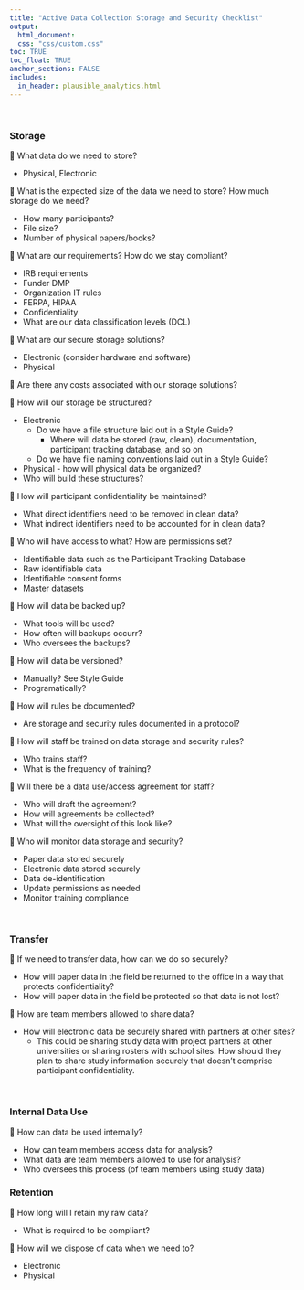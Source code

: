 ```yaml
---
title: "Active Data Collection Storage and Security Checklist"
output: 
  html_document:
  css: "css/custom.css"
toc: TRUE
toc_float: TRUE
anchor_sections: FALSE
includes:
  in_header: plausible_analytics.html
---
```


<br>

### Storage

🔲 What data do we need to store?

  - Physical, Electronic
  
🔲 What is the expected size of the data we need to store? How much storage do we need?

  - How many participants?
  - File size?
  - Number of physical papers/books? 
  
🔲 What are our requirements? How do we stay compliant?

  - IRB requirements
  - Funder DMP
  - Organization IT rules
  - FERPA, HIPAA
  - Confidentiality
  - What are our data classification levels (DCL)
  
🔲 What are our secure storage solutions?

  - Electronic (consider hardware and software)
  - Physical
  
🔲 Are there any costs associated with our storage solutions?
  
🔲 How will our storage be structured?

  - Electronic
    - Do we have a file structure laid out in a Style Guide?
      - Where will data be stored (raw, clean), documentation, participant tracking database, and so on
    - Do we have file naming conventions laid out in a Style Guide?
  - Physical - how will physical data be organized?
  - Who will build these structures?
  
🔲 How will participant confidentiality be maintained?

  - What direct identifiers need to be removed in clean data?
  - What indirect identifiers need to be accounted for in clean data?
  
🔲 Who will have access to what? How are permissions set?

  - Identifiable data such as the Participant Tracking Database
  - Raw identifiable data
  - Identifiable consent forms
  - Master datasets
  
🔲 How will data be backed up?
  
  - What tools will be used?
  - How often will backups occurr?
  - Who oversees the backups?
  
🔲 How will data be versioned?
  
  - Manually? See Style Guide
  - Programatically?
  
🔲 How will rules be documented?

  - Are storage and security rules documented in a protocol?
  
🔲 How will staff be trained on data storage and security rules?

  - Who trains staff?
  - What is the frequency of training?
  
🔲 Will there be a data use/access agreement for staff? 
  
  - Who will draft the agreement?  
  - How will agreements be collected?  
  - What will the oversight of this look like?  
  
🔲 Who will monitor data storage and security?

  - Paper data stored securely
  - Electronic data stored securely
  - Data de-identification
  - Update permissions as needed
  - Monitor training compliance

<br>

### Transfer

🔲 If we need to transfer data, how can we do so securely?

  - How will paper data in the field be returned to the office in a way that protects confidentiality?
  - How will paper data in the field be protected so that data is not lost?
  
🔲 How are team members allowed to share data?

  - How will electronic data be securely shared with partners at other sites?
    - This could be sharing study data with project partners at other universities or sharing rosters with school sites. How should they plan to share study information securely that doesn't comprise participant confidentiality.

<br>

### Internal Data Use

🔲 How can data be used internally?

  - How can team members access data for analysis?
  - What data are team members allowed to use for analysis?
  - Who oversees this process (of team members using study data)
  
### Retention
  
🔲 How long will I retain my raw data?

  - What is required to be compliant?
  
🔲 How will we dispose of data when we need to?

  - Electronic
  - Physical

